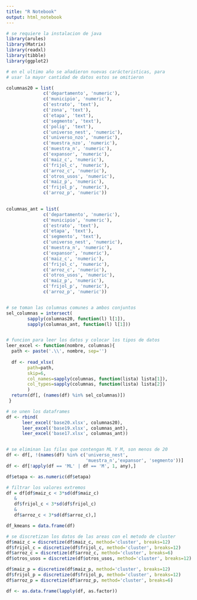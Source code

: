 ```yaml
---
title: "R Notebook"
output: html_notebook
---
```


```r
# se requiere la instalacion de java
library(arules)
library(Matrix)
library(readxl)
library(tibble)
library(ggplot2)
```

```r
# en el ultimo año se añadieron nuevas carácteristicas, para
# usar la mayor cantidad de datos estos se omitieron

columnas20 = list(
              c('departamento', 'numeric'),	
              c('municipio', 'numeric'),	
              c('estrato', 'text'),	
              c('zona',	'text'),	
              c('etapa', 'text'),	
              c('segmento', 'text'),	
              c('polig', 'text'),	
              c('universo_nest', 'numeric'),	
              c('universo_nzo', 'numeric'),	
              c('muestra_nzo', 'numeric'),	
              c('muestra_n', 'numeric'),	
              c('expansor', 'numeric'),	
              c('maiz_c', 'numeric'),	
              c('frijol_c',	'numeric'),	
              c('arroz_c', 'numeric'),	
              c('otros_usos', 'numeric'),	
              c('maiz_p', 'numeric'),	
              c('frijol_p', 'numeric'),	
              c('arroz_p', 'numeric'))
  

columnas_ant = list(
              c('departamento', 'numeric'),	
              c('municipio', 'numeric'),	
              c('estrato', 'text'),	
              c('etapa', 'text'),	
              c('segmento', 'text'),	
              c('universo_nest', 'numeric'),	
              c('muestra_n', 'numeric'),	
              c('expansor', 'numeric'),	
              c('maiz_c', 'numeric'),	
              c('frijol_c',	'numeric'),	
              c('arroz_c', 'numeric'),	
              c('otros_usos', 'numeric'),	
              c('maiz_p', 'numeric'),	
              c('frijol_p', 'numeric'),	
              c('arroz_p', 'numeric'))


# se toman las columnas comunes a ambos conjuntos
sel_columnas = intersect(
        sapply(columnas20, function(l) l[1]),
        sapply(columnas_ant, function(l) l[1]))


# funcion para leer los datos y colocar los tipos de datos
leer_excel <- function(nombre, columnas){
  path <- paste('.\\', nombre, sep='')
  
  df <- read_xlsx(
        path=path,
        skip=6,
        col_names=sapply(columnas, function(lista) lista[1]),
        col_types=sapply(columnas, function(lista) lista[2])
        )
  return(df[, (names(df) %in% sel_columnas)])
 }


```

```r
# se unen los dataframes
df <- rbind(
      leer_excel('base20.xlsx', columnas20),
      leer_excel('base19.xlsx', columnas_ant),
      leer_excel('base17.xlsx', columnas_ant))


# se eliminan las filas que contengan ML Y M, son menos de 20
df <- df[, !(names(df) %in% c('universo_nest',
                              'muestra_n','expansor', 'segmento'))]
df <- df[!apply(df == 'ML' | df == 'M', 1, any),]

df$etapa <- as.numeric(df$etapa)
```

```r
# filtrar los valores extremos
df = df[df$maiz_c < 3*sd(df$maiz_c)
   &
   df$frijol_c < 3*sd(df$frijol_c)
   &
   df$arroz_c < 3*sd(df$arroz_c),]

df_kmeans = data.frame(df)
```

```r

# se discretizan los datos de las areas con el metodo de cluster
df$maiz_c = discretize(df$maiz_c, method='cluster', breaks=12)
df$frijol_c = discretize(df$frijol_c, method='cluster', breaks=12)
df$arroz_c = discretize(df$arroz_c, method='cluster', breaks=6)
df$otros_usos = discretize(df$otros_usos, method='cluster', breaks=12)

df$maiz_p = discretize(df$maiz_p, method='cluster', breaks=12)
df$frijol_p = discretize(df$frijol_p, method='cluster', breaks=12)
df$arroz_p = discretize(df$arroz_p, method='cluster', breaks=6)

df <- as.data.frame(lapply(df, as.factor))
```

```r


```

```r

```

```r

```

```r

```

```r

```
